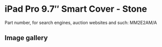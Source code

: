 
# iPad Pro 9.7″ Smart Cover - Stone

Part number, for search engines, auction websites and such: MM2E2AM/A

## Image gallery

<div style={{ width: "768px" }}>
  <GalleryComponent
    images={[
      {
        original: "/everysource/MM2E2.png",
        thumbnail: "/everypreview/MM2E2.png",
      },
      {
        original: "/everysource/MM2E2_AV1_GOLD.png",
        thumbnail: "/everypreview/MM2E2_AV1_GOLD.png",
      },
      {
        original: "/everysource/MM2E2_AV1_ROSEGOLD.png",
        thumbnail: "/everypreview/MM2E2_AV1_ROSEGOLD.png",
      },
      {
        original: "/everysource/MM2E2_AV1_SILVER.png",
        thumbnail: "/everypreview/MM2E2_AV1_SILVER.png",
      },
      {
        original: "/everysource/MM2E2_AV1_SPACE_GRAY.png",
        thumbnail: "/everypreview/MM2E2_AV1_SPACE_GRAY.png",
      },
      {
        original: "/everysource/MM2E2_AV2.png",
        thumbnail: "/everypreview/MM2E2_AV2.png",
      },
      {
        original: "/everysource/MM2E2_AV3.png",
        thumbnail: "/everypreview/MM2E2_AV3.png",
      }
    ]}
  />
</div>